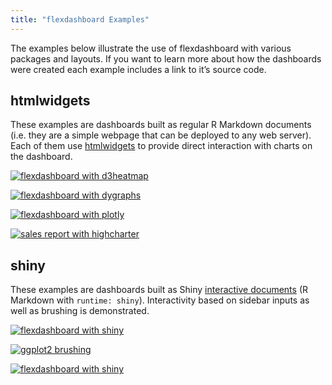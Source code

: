 ```yaml
---
title: "flexdashboard Examples"
---
```


The examples below illustrate the use of flexdashboard with various packages and layouts. If you want to learn more about how the dashboards were created each example includes a link to it's source code. 

## htmlwidgets

These examples are dashboards built as regular R Markdown documents (i.e. they are a simple webpage that can be deployed to any web server). Each of them use [htmlwidgets](http://www.htmlwidgets.org) to provide direct interaction with charts on the dashboard.

<div class="row">

<div class="col-md-4">
<a href="https://rstudio-pubs-static.s3.amazonaws.com/157935_d0e1071bfb3841a3bdf64c6bb5ed64af.html" class="thumbnail">
<img src="images/d3heatmap.png" alt="flexdashboard with d3heatmap">
</a>
</div>

<div class="col-md-4">
<a href="https://rstudio-pubs-static.s3.amazonaws.com/157936_b8de6c18b00240c6a42785ce8a1a1fdc.html" class="thumbnail">
<img src="images/dygraphs.png" alt="flexdashboard with dygraphs">
</a>
</div>

<div class="col-md-4">
<a href="https://rstudio-pubs-static.s3.amazonaws.com/157937_dc7c4031822441a88a05277d38f34f0e.html" class="thumbnail">
<img src="images/plotly.png" alt="flexdashboard with plotly">
</a>
</div>

</div>

<div class="row">

<div class="col-md-4">
<a href="https://beta.rstudioconnect.com/jjallaire/htmlwidgets-highcharter/" class="thumbnail">
<img src="images/highcharter.png" alt="sales report with highcharter">
</a>
</div>



</div>


## shiny

These examples are dashboards built as Shiny [interactive documents](http://shiny.rstudio.com/articles/interactive-docs.html) (R Markdown with `runtime: shiny`). Interactivity based on sidebar inputs as well as brushing is demonstrated.

<div class="row">

<div class="col-md-4">
<a href="https://jjallaire.shinyapps.io/shiny-biclust/" class="thumbnail">
<img src="images/shiny-biclust.png" alt="flexdashboard with shiny">
</a>
</div>

<div class="col-md-4">
<a href="https://jjallaire.shinyapps.io/shiny-ggplot2-brushing/" class="thumbnail">
<img src="images/ggplot2-brushing.png" alt="ggplot2 brushing">
</a>
</div>

<div class="col-md-4">
<a href="https://jjallaire.shinyapps.io/shiny-kmeans/" class="thumbnail">
<img src="images/shiny-dashboard.png" alt="flexdashboard with shiny">
</a>
</div>

</div>
